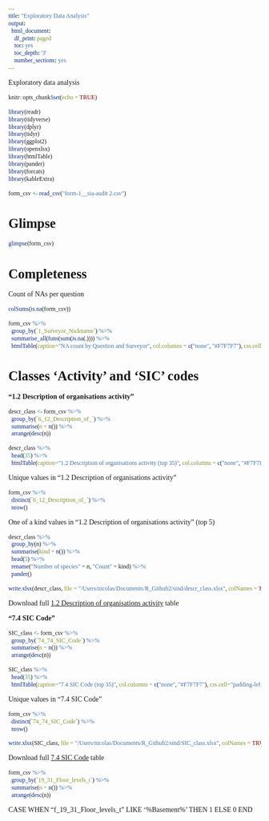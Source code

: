 ```yaml
---
title: "Exploratory Data Analysis"
output:
  html_document:
    df_print: paged
    toc: yes
    toc_depth: '3'
    number_sections: yes
---
```

<style>
* {
  font-family: "Palatino"
}

h1{
    font-size: 190%
}

h2{
    font-size: 160%
}

h3{
    font-size: 150%
}

h4{
    font-size: 130%
}

h5{
    font-size: 110%
}

h6{
    font-size: 90%
}
</style>

Exploratory data analysis

<!-- __References__ -->
<!-- - [R for Data Science](https://r4ds.had.co.nz/exploratory-data-analysis.html) -->
<!-- - [Data Wrangling](https://suzan.rbind.io/2018/04/dplyr-tutorial-4/) -->
<!-- - [Data carpentry - nice diagrams](https://datacarpentry.org/R-ecology-lesson/03-dplyr.html) -->
<!-- - [Dplyr tutorial](https://beta.rstudioconnect.com/content/3350/dplyr_tutorial.html) -->


```r
knitr::opts_chunk$set(echo = TRUE)
```

```r
library(readr)
library(tidyverse)
library(dplyr)
library(tidyr)
library(ggplot2)
library(openxlsx)
library(htmlTable)
library(pander)
library(forcats)
library(kableExtra)
```

```r
form_csv <- read_csv("form-1__sia-audit 2.csv")
```

# Glimpse

```r
glimpse(form_csv)
```

# Completeness

Count of NAs per question

```r
colSums(is.na(form_csv))
```


```r
form_csv %>%
  group_by(`1_Surveyor_Nickname`) %>%
  summarise_all(funs(sum(is.na(.)))) %>%
  htmlTable(caption="NA count by Question and Surveyor", col.columns = c("none", "#F7F7F7"), css.cell="padding-left:1em; padding-right:1em;", rnames=F, align = "lr")
```

# Classes 'Activity' and 'SIC' codes

__"1.2 Description of organisations activity"__

```r
descr_class <- form_csv %>%
  group_by(`6_12_Description_of_`) %>%
  summarise(n = n()) %>%
  arrange(desc(n)) 
```

```r
descr_class %>%
  head(35) %>%
  htmlTable(caption="1.2 Description of organisations activity (top 35)", col.columns = c("none", "#F7F7F7"), css.cell="padding-left:1em; padding-right:1em;", rnames=F, align = "lr")
```

Unique values in "1.2 Description of organisations activity"
```r
form_csv %>% 
  distinct(`6_12_Description_of_`) %>%
  nrow()
```

One of a kind values in "1.2 Description of organisations activity" (top 5)
```r
descr_class %>%
  group_by(n) %>%
  summarise(kind = n()) %>%
  head(5) %>%
  rename("Number of species" = n, "Count" = kind) %>%
  pander()
```


```r
write.xlsx(descr_class, file = "/Users/nicolas/Documents/R_Github2/sind/descr_class.xlsx", colNames = TRUE, borders = "rows")
```

Download full [1.2 Description of organisations activity](https://github.com/npalomin/sind/blob/master/descr_class.xlsx) table

__"7.4 SIC Code"__

```r
SIC_class <- form_csv %>%
  group_by(`74_74_SIC_Code`) %>%
  summarise(n = n()) %>%
  arrange(desc(n)) 
```

```r
SIC_class %>%
  head(35) %>%
  htmlTable(caption="7.4 SIC Code (top 35)", col.columns = c("none", "#F7F7F7"), css.cell="padding-left:1em; padding-right:1em;", rnames=F, align = "lr")
```

Unique values in "7.4 SIC Code"
```r
form_csv %>% 
  distinct(`74_74_SIC_Code`) %>%
  nrow()
```

```r
write.xlsx(SIC_class, file = "/Users/nicolas/Documents/R_Github2/sind/SIC_class.xlsx", colNames = TRUE, borders = "rows")
```

Download full [7.4 SIC Code](https://github.com/npalomin/sind/blob/master/SIC_class.xlsx) table

```r
form_csv %>%
  group_by(`19_31_Floor_levels_t`) %>%
  summarise(n = n()) %>%
  arrange(desc(n)) 
```



CASE WHEN   "f_19_31_Floor_levels_t" LIKE '%Basement%' THEN 1
ELSE 0
END


